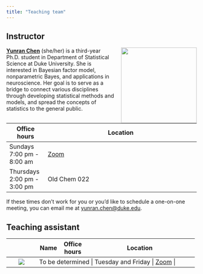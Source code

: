 ```yaml
---
title: "Teaching team"
---
```


## Instructor

![](images/team/yunran.png){style="float:right;padding: 0 0 0 10px;" fig-alt="Headshot of Yunran Chen" width="200"}

[**Yunran Chen**](https://yunranchen.github.io/) (she/her) is a third-year Ph.D. student in Department of Statistical Science at Duke University. She is interested in Bayesian factor model, nonparametric Bayes, and applications in neuroscience. Her goal is to serve as a bridge to connect various disciplines through developing statistical methods and models, and spread the concepts of statistics to the general public.

| Office hours                  | Location                                                                                                                  |
|-------------------------------|---------------------------------------------------------------------------------------------------------------------------|
| Sundays 7:00 pm - 8:00 am   | [Zoom](https://sakai.duke.edu/portal/site/779c3ebe-3b88-4bcc-bd01-1813e8396a23/page/d5eef508-07a4-4c6d-b7bd-4614a9631562) |
| Thursdays 2:00 pm - 3:00 pm | Old Chem 022                                                                                                             |

If these times don't work for you or you'd like to schedule a one-on-one meeting, you can email me at [yunran.chen@duke.edu](mailto:yunran.chen@duke.edu).

## Teaching assistant

+-------------------------------------------+-----------------------------------+-------------------------+---------------------------------------------------------------------------------------------------------------------------------------------------------------+
|                                           | Name                              | Office hours            | Location                                                                                                                                                      |
+:=========================================:+===================================+=========================+===============================================================================================================================================================+
| ![](images/team/martha.png)               | To be determined                    | Tuesday and Friday       | [Zoom](https://sakai.duke.edu/portal/site/)                                     |
+-------------------------------------------+-----------------------------------+-------------------------+---------------------------------------------------------------------------------------------------------------------------------------------------------------+

